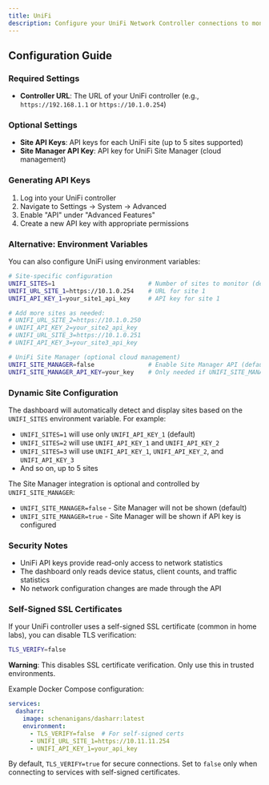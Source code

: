 ```yaml
---
title: UniFi
description: Configure your UniFi Network Controller connections to monitor network status and statistics
---
```


<UnifiConfig />

## Configuration Guide

### Required Settings

- **Controller URL**: The URL of your UniFi controller (e.g., `https://192.168.1.1` or `https://10.1.0.254`)

### Optional Settings

- **Site API Keys**: API keys for each UniFi site (up to 5 sites supported)
- **Site Manager API Key**: API key for UniFi Site Manager (cloud management)

### Generating API Keys

1. Log into your UniFi controller
2. Navigate to Settings → System → Advanced
3. Enable "API" under "Advanced Features"
4. Create a new API key with appropriate permissions

### Alternative: Environment Variables

You can also configure UniFi using environment variables:

```bash
# Site-specific configuration
UNIFI_SITES=1                          # Number of sites to monitor (default: 1)
UNIFI_URL_SITE_1=https://10.1.0.254    # URL for site 1
UNIFI_API_KEY_1=your_site1_api_key     # API key for site 1

# Add more sites as needed:
# UNIFI_URL_SITE_2=https://10.1.0.250
# UNIFI_API_KEY_2=your_site2_api_key
# UNIFI_URL_SITE_3=https://10.1.0.251
# UNIFI_API_KEY_3=your_site3_api_key

# UniFi Site Manager (optional cloud management)
UNIFI_SITE_MANAGER=false               # Enable Site Manager API (default: false)
UNIFI_SITE_MANAGER_API_KEY=your_key    # Only needed if UNIFI_SITE_MANAGER=true
```

### Dynamic Site Configuration

The dashboard will automatically detect and display sites based on the `UNIFI_SITES` environment variable. For example:
- `UNIFI_SITES=1` will use only `UNIFI_API_KEY_1` (default)
- `UNIFI_SITES=2` will use `UNIFI_API_KEY_1` and `UNIFI_API_KEY_2`
- `UNIFI_SITES=3` will use `UNIFI_API_KEY_1`, `UNIFI_API_KEY_2`, and `UNIFI_API_KEY_3`
- And so on, up to 5 sites

The Site Manager integration is optional and controlled by `UNIFI_SITE_MANAGER`:
- `UNIFI_SITE_MANAGER=false` - Site Manager will not be shown (default)
- `UNIFI_SITE_MANAGER=true` - Site Manager will be shown if API key is configured

### Security Notes

- UniFi API keys provide read-only access to network statistics
- The dashboard only reads device status, client counts, and traffic statistics
- No network configuration changes are made through the API

### Self-Signed SSL Certificates

If your UniFi controller uses a self-signed SSL certificate (common in home labs), you can disable TLS verification:

```bash
TLS_VERIFY=false
```

**Warning**: This disables SSL certificate verification. Only use this in trusted environments.

Example Docker Compose configuration:
```yaml
services:
  dasharr:
    image: schenanigans/dasharr:latest
    environment:
      - TLS_VERIFY=false  # For self-signed certs
      - UNIFI_URL_SITE_1=https://10.11.11.254
      - UNIFI_API_KEY_1=your_api_key
```

By default, `TLS_VERIFY=true` for secure connections. Set to `false` only when connecting to services with self-signed certificates.